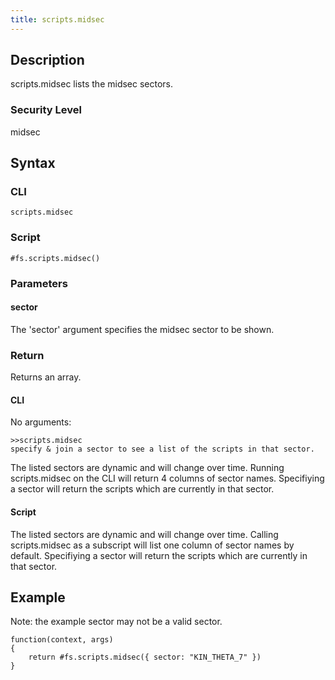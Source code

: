 ```yaml
---
title: scripts.midsec
---
```


## Description

scripts.midsec lists the midsec sectors.

### Security Level

midsec

## Syntax

### CLI

```
scripts.midsec
```

### Script

```
#fs.scripts.midsec()
```

### Parameters

#### sector

The 'sector' argument specifies the midsec sector to be shown.

### Return

Returns an array.

#### CLI

No arguments:

```
>>scripts.midsec
specify & join a sector to see a list of the scripts in that sector.
```

The listed sectors are dynamic and will change over time. Running scripts.midsec on the CLI will return 4 columns of sector names. Specifiying a sector will return the scripts which are currently in that sector.

#### Script

The listed sectors are dynamic and will change over time. Calling scripts.midsec as a subscript will list one column of sector names by default. Specifiying a sector will return the scripts which are currently in that sector.

## Example

Note: the example sector may not be a valid sector.

```
function(context, args)
{
	return #fs.scripts.midsec({ sector: "KIN_THETA_7" })
}
```
